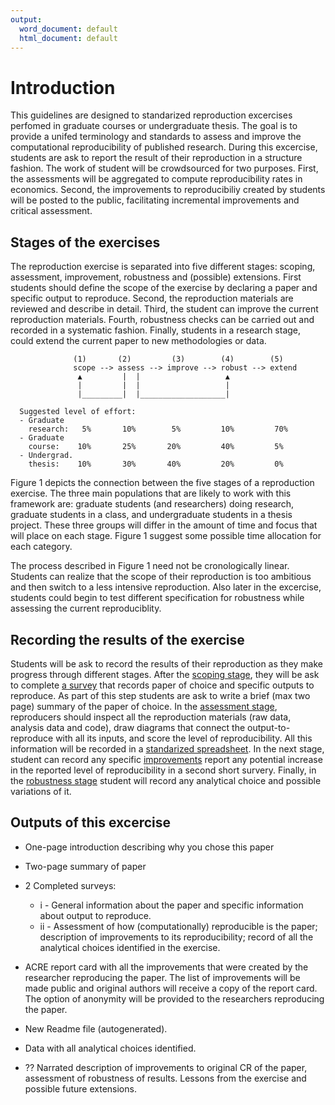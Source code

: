 ```yaml
---
output:
  word_document: default
  html_document: default
---
```

# Introduction {#intro}

This guidelines are designed to standarized reproduction excercises perfomed in graduate courses or undergraduate thesis. 
The goal is to provide a unifed terminology and standards to assess and improve the computational reproducibility of published research. 
During this excercise, students are ask to report the result of their reproduction in a structure fashion. The work of student will be 
crowdsourced for two purposes. First, the assessments will be aggregated to compute reproducibility rates in economics. Second, the 
improvements to reproducibiliy created by students will be posted to the public, facilitating incremental improvements and critical 
assessment. 


## Stages of the exercises

The reproduction exercise is separated into five different stages: scoping, assessment, improvement, robustness and (possible) extensions. 
First students should define the scope of the exercise by declaring a paper and specific output to reproduce. Second, the reproduction materials 
are reviewed and describe in detail. Third, the student can improve the current reproduction materials. Fourth, robustness checks can be carried out
and recorded in a systematic fashion. Finally, students in a research stage, could extend the current paper to new methodologies or data. 
 

                  (1)       (2)         (3)        (4)        (5)
                  scope --> assess --> improve --> robust --> extend
                   ▲         |  |                   ▲
                   |         |  |                   | 
                   |_________|  |___________________|

      Suggested level of effort:
      - Graduate
        research:   5%       10%        5%         10%         70%
      - Graduate
        course:    10%       25%       20%         40%         5%
      - Undergrad.
        thesis:    10%       30%       40%         20%         0%

Figure 1 depicts the connection between the five stages of a reproduction exercise. 
The three main populations that are likely to work with this framework are: graduate students (and researchers) doing research, 
graduate students in a class, and undergraduate students in a thesis project. These three groups will
differ in the amount of time and focus that will place on each stage. Figure 1
suggest some possible time allocation for each category.  

The process described in Figure 1 need not be cronologically linear. Students can realize that the scope of their reproduction is too ambitious and then switch to a less intensive reproduction. Also later in the excercise, students could begin to test different specification for robustness while assessing the current reproduciblity. 

## Recording the results of the exercise

Students will be ask to record the results of their reproduction as they make progress through different stages. After the [scoping stage](#scoping), they will be ask to complete [a survey](https://berkeley.qualtrics.com/jfe/form/SV_8hLHNI6LGSYchEN) that records paper of choice and specific outputs to reproduce. As part of this step students are ask to write a brief (max two page) summary of the paper of choice. In the [assessment stage](#assessment), reproducers should inspect all the reproduction materials (raw data, analysis data and code), draw diagrams that connect the output-to-reproduce with all its inputs, and score the level of reproducibility. All this information will be recorded in a [standarized spreadsheet](ADD LINK). In the next stage, student can record any specific [improvements](#improvements) report any potential increase in the reported level of reproducibility in a second short survery. Finally, in the [robustness stage](#robust) student will record any analytical choice and possible variations of it. 

## Outputs of this excercise  
 -  One-page introduction describing why you chose this paper
 -  Two-page summary of paper
 -  2 Completed surveys:  
       - i  - General information about the paper and specific
      information about output to reproduce.  
       - ii - Assessment of how (computationally) reproducible is the paper;
       description of improvements to its reproducibility; record of all the
       analytical choices identified in the exercise.
 -  ACRE report card with all the improvements that were created by the researcher reproducing the paper. The list of improvements will be made public and original authors will receive a copy of the report card. The option of anonymity will be provided to the researchers reproducing the paper.     

 - New Readme file (autogenerated).
 - Data with all analytical choices identified.
 - ?? Narrated description of improvements to original CR of the paper, assessment of robustness of results. Lessons from the exercise and possible future extensions.
